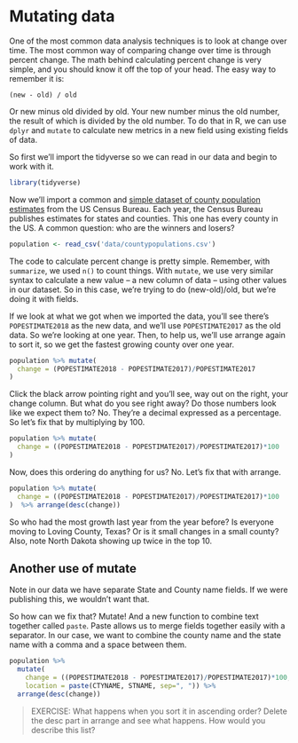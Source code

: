 # Mutating data

One of the most common data analysis techniques is to look at change over time. The most common way of comparing change over time is through percent change. The math behind calculating percent change is very simple, and you should know it off the top of your head. The easy way to remember it is:

`(new - old) / old` 

Or new minus old divided by old. Your new number minus the old number, the result of which is divided by the old number. To do that in R, we can use `dplyr` and `mutate` to calculate new metrics in a new field using existing fields of data. 

So first we'll import the tidyverse so we can read in our data and begin to work with it.

```r
library(tidyverse)
```

Now we'll import a common and [simple dataset of county  population estimates](https://unl.box.com/s/hvxmnxhr41x4ikgt3vk38aczcbrf97pn) from the US Census Bureau. Each year, the Census Bureau publishes estimates for states and counties. This one has every county in the US. A common question: who are the winners and losers? 

```r
population <- read_csv('data/countypopulations.csv')
```
The code to calculate percent change is pretty simple. Remember, with `summarize`, we used `n()` to count things. With `mutate`, we use very similar syntax to calculate a new value -- a new column of data -- using other values in our dataset. So in this case, we're trying to do (new-old)/old, but we're doing it with fields. 


If we look at what we got when we imported the data, you'll see there's `POPESTIMATE2018` as the new data, and we'll use `POPESTIMATE2017` as the old data. So we're looking at one year. Then, to help us, we'll use arrange again to sort it, so we get the fastest growing county over one year. 

```r
population %>% mutate(
  change = (POPESTIMATE2018 - POPESTIMATE2017)/POPESTIMATE2017
) 
```
Click the black arrow pointing right and you'll see, way out on the right, your change column. But what do you see right away? Do those numbers look like we expect them to? No. They're a decimal expressed as a percentage. So let's fix that by multiplying by 100. 

```r
population %>% mutate(
  change = ((POPESTIMATE2018 - POPESTIMATE2017)/POPESTIMATE2017)*100
) 
```
Now, does this ordering do anything for us? No. Let's fix that with arrange. 

```r
population %>% mutate(
  change = ((POPESTIMATE2018 - POPESTIMATE2017)/POPESTIMATE2017)*100
)  %>% arrange(desc(change))
```

So who had the most growth last year from the year before? Is everyone moving to Loving County, Texas? Or is it small changes in a small county? Also, note North Dakota showing up twice in the top 10.

## Another use of mutate

Note in our data we have separate State and County name fields. If we were publishing this, we wouldn't want that. 

So how can we fix that? Mutate! And a new function to combine text together called `paste`. Paste allows us to merge fields together easily with a separator. In our case, we want to combine the county name and the state name with a comma and a space between them. 

```r
population %>% 
  mutate(
    change = ((POPESTIMATE2018 - POPESTIMATE2017)/POPESTIMATE2017)*100,
    location = paste(CTYNAME, STNAME, sep=", ")) %>% 
  arrange(desc(change))
```


> EXERCISE: What happens when you sort it in ascending order? Delete the desc part in arrange and see what happens. How would you describe this list?
